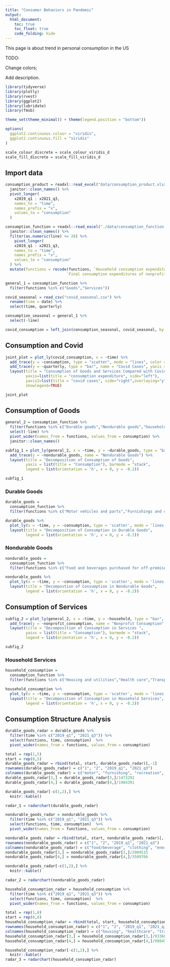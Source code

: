 ```yaml
---
title: "Consumer Behaviors in Pandemic"
output: 
  html_document:
    toc: true
    toc_float: true
    code_folding: hide
---
```


This page is about trend in personal consumption in the US

TODO: 

Change colors;

Add description.

```r
library(tidyverse)
library(plotly)
library(rvest)
library(ggplot2)
library(lubridate)
library(fmsb)

theme_set(theme_minimal() + theme(legend.position = "bottom"))

options(
  ggplot2.continuous.colour = "viridis",
  ggplot2.continuous.fill = "viridis"
)

scale_colour_discrete = scale_colour_viridis_d
scale_fill_discrete = scale_fill_viridis_d
```

## Import data

```r
consumption_product = readxl::read_excel("data/consumption_product.xlsx") %>% 
  janitor::clean_names() %>% 
  pivot_longer(
    x2019_q1 : x2021_q3,
    names_to = "time",
    names_prefix = "x",
    values_to = "consumption"
  ) 

consumption_function = readxl::read_excel("./data/consumption_function.xlsx") %>% 
  janitor::clean_names() %>% 
  filter(as.numeric(line) <= 28) %>% 
    pivot_longer(
    x2019_q1 : x2021_q3,
    names_to = "time",
    names_prefix = "x",
    values_to = "consumption"
  ) %>% 
  mutate(functions = recode(functions, `Household consumption expenditures (for services)` = "household",
                           `Final consumption expenditures of nonprofit institutions serving households (NPISHs)1` = "nonprofit consumption"))

general_1 = consumption_function %>% 
  filter(functions %in% c("Goods","Services"))

covid_seasonal = read_csv("covid_seasonal.csv") %>% 
  rename(time = date) %>% 
  select(time, quarterly)

consumption_seasonal = general_1 %>% 
  select(-line)

covid_consumption = left_join(consumption_seasonal, covid_seasonal, by = "time")
```

## Consumption and Covid

```r
joint_plot = plot_ly(covid_consumption, x = ~time) %>% 
  add_trace(y = ~consumption, type = "scatter", mode = "lines", color = ~functions, yaixs = "y") %>% 
  add_trace(y = ~quarterly, type = "bar", name = "Covid Cases", yaxis = "y2")  %>% 
  layout(title = "Consumption of Goods and Services Compared with Covid Cases",
         yaxis=list(title = "consumption expenditure", side="left"),
         yaxis2=list(title = "covid cases", side="right",overlaying="y"),
         showlegend=TRUE)

joint_plot
```

## Consumption of Goods

```r
general_2 = consumption_function %>% 
  filter(functions %in% c("Durable goods","Nondurable goods","household","nonprofit consumption")) %>% 
  select(-line) %>% 
  pivot_wider(names_from = functions, values_from = consumption) %>% 
  janitor::clean_names()

subfig_1 = plot_ly(general_2, x = ~time, y = ~durable_goods, type = "bar", name = "Durable Goods") %>% 
  add_trace(y = ~nondurable_goods, name = "Nondurable Goods") %>% 
  layout(title = "Decomposition of Consumption of Goods",
         yaxis = list(title = "Consumption"), barmode = "stack",
         legend = list(orientation = 'h', x = 0, y = -0.2))

subfig_1
```

### Durable Goods

```r
durable_goods = 
  consumption_function %>% 
  filter(functions %in% c("Motor vehicles and parts","Furnishings and durable household equipment","Recreational goods and vehicles","Other durable goods")) 

durable_goods %>% 
  plot_ly(x = ~time, y = ~consumption, type = 'scatter', mode = 'lines', yaxis="y", color = ~functions) %>% 
  layout(title = "Decomposition of Consumption in Durable Goods",
         legend = list(orientation = 'h', x = 0, y = -0.2))
```

### Nondurable Goods

```r
nondurable_goods = 
  consumption_function %>% 
  filter(functions %in% c("Food and beverages purchased for off-premises consumption","Clothing and footwear","Gasoline and other energy goods","Other nondurable goods")) 

nondurable_goods %>% 
  plot_ly(x = ~time, y = ~consumption, type = 'scatter', mode = 'lines', yaxis="y", color = ~functions) %>% 
  layout(title = "Decompostion of Consumption in Nondurable Goods",
         legend = list(orientation = 'h', x = 0, y = -0.2))
```


## Consumption of Services 

```r
subfig_2 = plot_ly(general_2, x = ~time, y = ~household, type = "bar", name = "Household", colors = "Dark2") %>% 
  add_trace(y = ~nonprofit_consumption, name = "Nonprofit Consumption", colors = "Dark2") %>% 
  layout(title = "Decomposition of Consumption in Services ",
         yaixs = list(title = "Consumption"), barmode = "stack",
         legend = list(orientation = 'h', x = 0, y = -0.2))

subfig_2
```

### Household Services

```r
household_consumption =
  consumption_function %>% 
  filter(functions %in% c("Housing and utilities","Health care","Transportation services","Recreation services","Food services and accommodations","Financial services and insurance","Other services")) 

household_consumption %>% 
  plot_ly(x = ~time, y = ~consumption, type = 'scatter', mode = 'lines', yaxis="y", color = ~functions) %>% 
  layout(title = "Decomposition of Consumption in Household Services",
         legend = list(orientation = 'h', x = 0, y = -0.2))
```


## Consumption Structure Analysis

```r
durable_goods_radar = durable_goods %>% 
  filter(time %in% c("2019_q1", "2021_q3")) %>% 
  select(functions, time, consumption)  %>% 
  pivot_wider(names_from = functions, values_from = consumption) 

total = rep(1,5)
start = rep(0,5)
durable_goods_radar = rbind(total, start, durable_goods_radar)[,-1]
rownames(durable_goods_radar) = c("1", "2", "2019_q1", "2021_q3")
colnames(durable_goods_radar) = c("motor", "furnishing", "recreation", "other")
durable_goods_radar[3,] = durable_goods_radar[3,]/1473292
durable_goods_radar[4,] = durable_goods_radar[4,]/1984391

durable_goods_radar[-c(1,2),] %>% 
  knitr::kable()

radar_1 = radarchart(durable_goods_radar) 
```

```r
nondurable_goods_radar = nondurable_goods %>% 
  filter(time %in% c("2019_q1", "2021_q3")) %>% 
  select(functions, time, consumption)  %>% 
  pivot_wider(names_from = functions, values_from = consumption) 

nondurable_goods_radar = rbind(total, start, nondurable_goods_radar)[,-1]
rownames(nondurable_goods_radar) = c("1", "2", "2019_q1", "2021_q3")
colnames(nondurable_goods_radar) = c("food/beverage", "clothing", "energy", "other")
nondurable_goods_radar[3,] = nondurable_goods_radar[3,]/2909515
nondurable_goods_radar[4,] = nondurable_goods_radar[4,]/3509766

nondurable_goods_radar[-c(1,2),] %>% 
  knitr::kable()

radar_2 = radarchart(nondurable_goods_radar)
```


```r
household_consumption_radar = household_consumption %>% 
  filter(time %in% c("2019_q1", "2021_q3")) %>% 
  select(functions, time, consumption)  %>% 
  pivot_wider(names_from = functions, values_from = consumption) 

total = rep(1,8)
start = rep(0,8)
household_consumption_radar = rbind(total, start, household_consumption_radar)[,-1]
rownames(household_consumption_radar) = c("1", "2", "2019_q1", "2021_q3")
colnames(household_consumption_radar) = c("housing", "healthcare", "transports", "recreation", "accomodation", "finance", "other")
household_consumption_radar[3,] = household_consumption_radar[3,]/9336650
household_consumption_radar[4,] = household_consumption_radar[4,]/9984527

household_consumption_radar[-c(1,2),] %>% 
  knitr::kable()
radar_3 = radarchart(household_consumption_radar)
```


